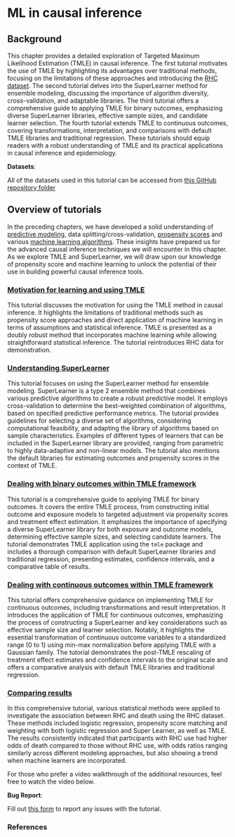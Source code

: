 # ML in causal inference

## Background

This chapter provides a detailed exploration of Targeted Maximum Likelihood Estimation (TMLE) in causal inference. The first tutorial motivates the use of TMLE by highlighting its advantages over traditional methods, focusing on the limitations of these approaches and introducing the [RHC dataset](researchquestion1.html). The second tutorial delves into the SuperLearner method for ensemble modeling, discussing the importance of algorithm diversity, cross-validation, and adaptable libraries. The third tutorial offers a comprehensive guide to applying TMLE for binary outcomes, emphasizing diverse SuperLearner libraries, effective sample sizes, and candidate learner selection. The fourth tutorial extends TMLE to continuous outcomes, covering transformations, interpretation, and comparisons with default TMLE libraries and traditional regression. These tutorials should equip readers with a robust understanding of TMLE and its practical applications in causal inference and epidemiology.

::: callout-important
**Datasets**:

All of the datasets used in this tutorial can be accessed from [this GitHub repository folder](https://github.com/ehsanx/EpiMethods/tree/main/Data/machinelearningCausal)
:::

## Overview of tutorials

::: column-margin
In the preceding chapters, we have developed a solid understanding of [predictive modeling](predictivefactors.html), data splitting/cross-validation, [propensity scores](propensityscore.html) and various [machine learning algorithms](machinelearning.html). These insights have prepared us for the advanced causal inference techniques we will encounter in this chapter. As we explore TMLE and SuperLearner, we will draw upon our knowledge of propensity score and machine learning to unlock the potential of their use in building powerful causal inference tools.
:::

### [Motivation for learning and using TMLE](machinelearningCausal1.html)

This tutorial discusses the motivation for using the TMLE method in causal inference. It highlights the limitations of traditional methods such as propensity score approaches and direct application of machine learning in terms of assumptions and statistical inference. TMLE is presented as a doubly robust method that incorporates machine learning while allowing straightforward statistical inference. The tutorial reintroduces RHC data for demonstration.

### [Understanding SuperLearner](machinelearningCausal2.html)

This tutorial focuses on using the SuperLearner method for ensemble modeling. SuperLearner is a type 2 ensemble method that combines various predictive algorithms to create a robust predictive model. It employs cross-validation to determine the best-weighted combination of algorithms, based on specified predictive performance metrics. The tutorial provides guidelines for selecting a diverse set of algorithms, considering computational feasibility, and adapting the library of algorithms based on sample characteristics. Examples of different types of learners that can be included in the SuperLearner library are provided, ranging from parametric to highly data-adaptive and non-linear models. The tutorial also mentions the default libraries for estimating outcomes and propensity scores in the context of TMLE.

### [Dealing with binary outcomes within TMLE framework](machinelearningCausal3.html)

This tutorial is a comprehensive guide to applying TMLE for binary outcomes. It covers the entire TMLE process, from constructing initial outcome and exposure models to targeted adjustment via propensity scores and treatment effect estimation. It emphasizes the importance of specifying a diverse SuperLearner library for both exposure and outcome models, determining effective sample sizes, and selecting candidate learners. The tutorial demonstrates TMLE application using the `tmle` package and includes a thorough comparison with default SuperLearner libraries and traditional regression, presenting estimates, confidence intervals, and a comparative table of results.

### [Dealing with continuous outcomes within TMLE framework](machinelearningCausal4.html)

This tutorial offers comprehensive guidance on implementing TMLE for continuous outcomes, including transformations and result interpretation. It introduces the application of TMLE for continuous outcomes, emphasizing the process of constructing a SuperLearner and key considerations such as effective sample size and learner selection. Notably, it highlights the essential transformation of continuous outcome variables to a standardized range (0 to 1) using min-max normalization before applying TMLE with a Gaussian family. The tutorial demonstrates the post-TMLE rescaling of treatment effect estimates and confidence intervals to the original scale and offers a comparative analysis with default TMLE libraries and traditional regression.

### [Comparing results](machinelearningCausal5.html)

In this comprehensive tutorial, various statistical methods were applied to investigate the association between RHC and death using the RHC dataset. These methods included logistic regression, propensity score matching and weighting with both logistic regression and Super Learner, as well as TMLE. The results consistently indicated that participants with RHC use had higher odds of death compared to those without RHC use, with odds ratios ranging similarly across different modeling approaches, but also showing a trend when machine learners are incorporated.

::: callout-tip
For those who prefer a video walkthrough of the additional resources, feel free to watch the video below.
:::

::: callout-warning
**Bug Report**:

Fill out [this form](https://forms.gle/YSwuiebtb1E9wjHu9) to report any issues with the tutorial.
:::

### References
